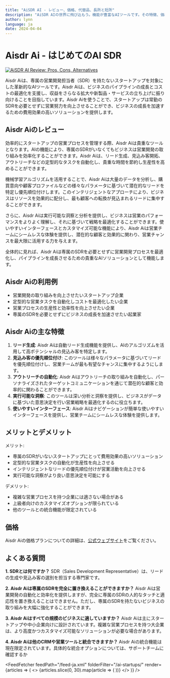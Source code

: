 ```yaml
---
title: "AiSDR AI - レビュー、価格、代替品、長所と短所"
description: "AiSDR AIの世界に飛び込もう。機能が豊富なAIツールです。その特徴、価格、そしてどのようにインパクトを与えているかを学びましょう。見逃さないでください！"
author: lynn
language: ja
date: 2024-04-04
---
```

        
# Aisdr Ai - はじめてのAI SDR


<BlogHeader />


[![AiSDR AI Review: Pros, Cons, Alternatives](/ai-startups/aisdr-ai.png)](https://aisdr.com/)



Aisdr Aiは、専属の営業開発担当者（SDR）を持たないスタートアップを対象にした革新的なAIツールです。Aisdr Aiは、ビジネスのパイプラインの成長とコストの最適化を支援し、収益をさらなる拡大や新製品・サービスの立ち上げに振り向けることを目指しています。Aisdr Aiを使うことで、スタートアップは常勤のSDRを必要とせずに営業努力を向上させることができ、ビジネスの成長を加速するための費用効果の高いソリューションを提供します。

## Aisdr Aiのレビュー

効率的にスタートアップの営業プロセスを管理する際、Aisdr Aiは貴重なツールとなります。AIの機能により、専属のSDRがいなくてもビジネスは営業開発の取り組みを効率化することができます。Aisdr Aiは、リード生成、見込み客開拓、アウトリーチなどの定型的なタスクを自動化し、貴重な時間を節約し生産性を高めることができます。

機械学習アルゴリズムを活用することで、Aisdr Aiは大量のデータを分析し、購買意向や顧客プロファイルなどの様々なパラメータに基づいて潜在的なリードを特定し優先順位付けします。このインテリジェントなアプローチにより、ビジネスはリソースを効果的に配分し、最も顧客への転換が見込まれるリードに集中することができます。

さらに、Aisdr Aiは実行可能な洞察と分析を提供し、ビジネスは営業のパフォーマンスをよりよく理解し、それに基づいて戦略を最適化することができます。使いやすいインターフェースとカスタマイズ可能な機能により、Aisdr Aiは営業チームにシームレスな体験を提供し、潜在的な顧客と効果的に関わり、営業チャンスを最大限に活用する力を与えます。

全体的に見れば、Aisdr Aiは専属のSDRを必要とせずに営業開発プロセスを最適化し、パイプラインを成長させるための貴重なAIソリューションとして機能します。

## Aisdr Aiの利用例

- 営業開発の取り組みを向上させたいスタートアップ企業
- 定型的な営業タスクを自動化しコストを最適化したい企業
- 営業プロセスの生産性と効率性を向上させたい企業
- 専属のSDRを必要とせずにビジネスの成長を加速させたい起業家

## Aisdr Aiの主な特徴

1. **リード生成**: Aisdr Aiは自動リード生成機能を提供し、AIのアルゴリズムを活用して高ポテンシャルの見込み客を特定します。
2. **見込み客の優先順位付け**: このツールは様々なパラメータに基づいてリードを優先順位付けし、営業チームが最も有望なチャンスに集中するようにします。
3. **アウトリーチの自動化**: Aisdr Aiはアウトリーチの取り組みを自動化し、パーソナライズされたターゲットコミュニケーションを通じて潜在的な顧客と効率的に関わることができます。
4. **実行可能な洞察**: このツールは深い分析と洞察を提供し、ビジネスがデータに基づいた意思決定を行い営業戦略を最適化するのに役立ちます。
5. **使いやすいインターフェース**: Aisdr Aiはナビゲーションが簡単な使いやすいインターフェースを提供し、営業チームにシームレスな体験を提供します。

## メリットとデメリット

メリット:
- 専属のSDRがいないスタートアップにとって費用効果の高いソリューション
- 定型的な営業タスクの自動化が生産性を向上させる
- インテリジェントなリードの優先順位付けが営業活動を向上させる
- 実行可能な洞察がより良い意思決定を可能にする

デメリット:
- 複雑な営業プロセスを持つ企業には適さない場合がある
- 上級者向けのカスタマイズオプションが限られている
- 他のツールとの統合機能が限定されている

## 価格

Aisdr Aiの価格プランについての詳細は、[公式ウェブサイト](https://aisdr.com/pricing)をご覧ください。

## よくある質問

**1. SDRとは何ですか？**
SDR（Sales Development Representative）は、リードの生成や見込み客の選別を担当する専門家です。

**2. Aisdr Aiは専属のSDRを完全に置き換えることができますか？**
Aisdr Aiは営業開発の自動化と効率化を提供しますが、完全に専属のSDRの人的なタッチと適応性を置き換えることはできません。ただし、専属のSDRを持たないビジネスの取り組みを大幅に強化することができます。

**3. Aisdr Aiはすべての規模のビジネスに適していますか？**
Aisdr Aiは主にスタートアップや中小企業向けに設計されています。複雑な営業プロセスを持つ大企業は、より高度かつカスタマイズ可能なソリューションが必要な場合があります。

**4. Aisdr Aiは他のCRMや営業ツールと統合できますか？**
Aisdr Aiの統合機能は現在限定されています。具体的な統合オプションについては、サポートチームに確認するか


<AdComponent />


<FeedFetcher feedPath="/feed-ja.xml" folderFilter="/ai-startups/" render={articles => (
    <>
        <Cards>
            {articles.slice(0, 30).map(article => (
                <Card key={article.link} title={article.title} href={article.link} />
            ))}
        </Cards>
    </>
)} />

